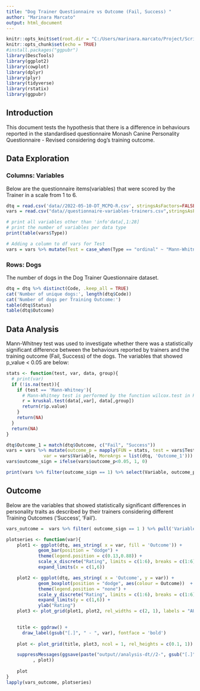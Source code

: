 ```yaml
---
title: "Dog Trainer Questionnaire vs Outcome (Fail, Success) "
author: "Marinara Marcato"
output: html_document
---
```


```r
knitr::opts_knit$set(root.dir = "C:/Users/marinara.marcato/Project/Scripts/dog_questionnaires")
knitr::opts_chunk$set(echo = TRUE)
#install.packages("ggpubr")
library(DescTools)
library(ggplot2)
library(cowplot)
library(dplyr)
library(plyr)
library(tidyverse)
library(rstatix)
library(ggpubr)
```

## Introduction 
This document tests the hypothesis that there is a difference in behaviours reported in the standardised questionnaire Monash Canine Personality Questionnaire - Revised considering dog's training outcome.

## Data Exploration
### Columns: Variables
Below are the questionnaire items(variables) that were scored by the Trainer in a scale from 1 to 6. 

```r
dtq = read.csv('data//2022-05-10-DT_MCPQ-R.csv', stringsAsFactors=FALSE)
vars = read.csv("data//questionnaire-variables-trainers.csv",stringsAsFactors=FALSE)

# print all variables other than 'info'data[,1:28]
# print the number of variables per data type
print(table(vars$Type))

# Adding a column to df vars for Test 
vars = vars %>% mutate(Test = case_when(Type == "ordinal" ~ "Mann-Whitney"))
```


### Rows: Dogs
The number of dogs in the Dog Trainer Questionnaire dataset.
```r
dtq = dtq %>% distinct(Code, .keep_all = TRUE)
cat('Number of unique dogs:', length(dtq$Code))
cat('Number of dogs per Training Outcome:')
table(dtq$Status)
table(dtq$Outcome)
```

## Data Analysis
Mann-Whitney test was used to investigate whether there was a statistically significant difference between the behaviours reported by trainers and the training outcome (Fail, Success) of the dogs.
The variables that showed p_value < 0.05 are below: 
```r
stats <- function(test, var, data, group){
  # print(var)
  if (!is.na(test)){
    if (test == 'Mann-Whitney'){
      # Mann-Whitney test is performed by the function wilcox.test in R
      r = kruskal.test(data[,var], data[,group])
      return(r$p.value)
    }
    return(NA)
  }
  return(NA)
}

dtq$Outcome_1 = match(dtq$Outcome, c("Fail", "Success")) 
vars = vars %>% mutate(outcome_p = mapply(FUN = stats, test = vars$Test, 
              var = vars$Variable, MoreArgs = list(dtq, 'Outcome_1')))
vars$outcome_sign = ifelse(vars$outcome_p<0.05, 1, 0)

print(vars %>% filter(outcome_sign == 1) %>% select(Variable, outcome_p))
```


## Outcome
Below are the variables that showed statistically significant differences in personality traits as described by their trainers considering different Training Outcomes ('Success', 'Fail').


```r
vars_outcome =  vars %>% filter( outcome_sign == 1 ) %>% pull('Variable')

plotseries <- function(var){
    plot1 <- ggplot(dtq, aes_string( x = var, fill = 'Outcome')) + 
            geom_bar(position = "dodge") +
            theme(legend.position = c(0.13,0.88)) +
            scale_x_discrete("Rating", limits = c(1:6), breaks = c(1:6), labels = c(1:6)) +
            expand_limits(x = c(1,6))

    plot2 <- ggplot(dtq, aes_string( x = 'Outcome', y = var)) + 
            geom_boxplot(position = "dodge", aes(colour = Outcome))  +
            theme(legend.position = "none") +
            scale_y_discrete("Rating", limits = c(1:6), breaks = c(1:6), labels = c(1:6)) +
            expand_limits(y = c(1,6)) +
            ylab("Rating")
    plot3 <- plot_grid(plot1, plot2, rel_widths = c(2, 1), labels = "AUTO")
    

    title <- ggdraw() + 
      draw_label(gsub("[.]", " - ", var), fontface = 'bold')
    
    plot <- plot_grid(title, plot3, ncol = 1, rel_heights = c(0.1, 1))

    suppressMessages(ggsave(paste("output//analysis-dt//2-", gsub("[.]", "-", var), ".png", sep = "") 
          , plot))
    
    plot
}
lapply(vars_outcome, plotseries)

```
